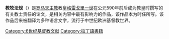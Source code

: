 '''教牧法规'''（{{lang-la|Liber Regulae Pastoralis}}）是[[罗马天主教|罗马天主教]]教皇[[格雷戈里一世|格雷戈里一世]]在公元590年前后成为教皇时撰写的有关教士责任的论文，是相关内容中最有影响力的作品，该作品本为时任{{le|拉维纳主教|Bishop of Ravenna}}所写。该作品后来被翻译为多种语言文字，流行于中世纪欧洲基督教世界。

[[Category:6世纪基督教文献|Category:6世纪基督教文献]]
[[Category:拉丁語書籍|Category:拉丁語書籍]]